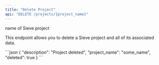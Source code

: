 ```yaml
---
title: "Delete Project"
api: "DELETE /projects/{project_name}"
---
```


<ParamField path="project_name" type="string" required>
  name of Sieve project
</ParamField>

This endpoint allows you to delete a Sieve project and all of its associated data.

<ResponseExample>
```json
{
  "description": "Project deleted",
  "project_name": "some_name",
  "deleted": true
}
```
</ResponseExample>

